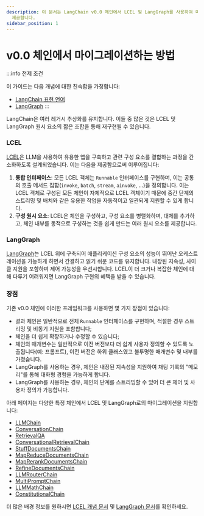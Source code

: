 ```yaml
---
description: 이 문서는 LangChain v0.0 체인에서 LCEL 및 LangGraph를 사용하여 마이그레이션하는 방법에 대한 가이드를
  제공합니다.
sidebar_position: 1
---
```


# v0.0 체인에서 마이그레이션하는 방법

:::info 전제 조건

이 가이드는 다음 개념에 대한 친숙함을 가정합니다:
- [LangChain 표현 언어](/docs/concepts#langchain-expression-language-lcel)
- [LangGraph](https://langchain-ai.github.io/langgraph/)
:::

LangChain은 여러 레거시 추상화를 유지합니다. 이들 중 많은 것은 LCEL 및 LangGraph 원시 요소의 짧은 조합을 통해 재구현될 수 있습니다.

### LCEL
[LCEL](/docs/concepts/#langchain-expression-language-lcel)은 LLM을 사용하여 유용한 앱을 구축하고 관련 구성 요소를 결합하는 과정을 간소화하도록 설계되었습니다. 이는 다음을 제공함으로써 이루어집니다:

1. **통합 인터페이스**: 모든 LCEL 객체는 `Runnable` 인터페이스를 구현하며, 이는 공통의 호출 메서드 집합(`invoke`, `batch`, `stream`, `ainvoke`, ...)을 정의합니다. 이는 LCEL 객체로 구성된 모든 체인이 자체적으로 LCEL 객체이기 때문에 중간 단계의 스트리밍 및 배치와 같은 유용한 작업을 자동적이고 일관되게 지원할 수 있게 합니다.
2. **구성 원시 요소**: LCEL은 체인을 구성하고, 구성 요소를 병렬화하며, 대체를 추가하고, 체인 내부를 동적으로 구성하는 것을 쉽게 만드는 여러 원시 요소를 제공합니다.

### LangGraph
[LangGraph](https://langchain-ai.github.io/langgraph/)는 LCEL 위에 구축되어 애플리케이션 구성 요소의 성능이 뛰어난 오케스트레이션을 가능하게 하면서 간결하고 읽기 쉬운 코드를 유지합니다. 내장된 지속성, 사이클 지원을 포함하며 제어 가능성을 우선시합니다.
LCEL이 더 크거나 복잡한 체인에 대해 다루기 어려워지면 LangGraph 구현의 혜택을 받을 수 있습니다.

### 장점
기존 v0.0 체인에 이러한 프레임워크를 사용하면 몇 가지 장점이 있습니다:

- 결과 체인은 일반적으로 전체 `Runnable` 인터페이스를 구현하며, 적절한 경우 스트리밍 및 비동기 지원을 포함합니다;
- 체인을 더 쉽게 확장하거나 수정할 수 있습니다;
- 체인의 매개변수는 일반적으로 이전 버전보다 더 쉽게 사용자 정의할 수 있도록 노출됩니다(예: 프롬프트), 이전 버전은 하위 클래스였고 불투명한 매개변수 및 내부를 가졌습니다.
- LangGraph를 사용하는 경우, 체인은 내장된 지속성을 지원하여 채팅 기록의 "메모리"를 통해 대화형 경험을 가능하게 합니다.
- LangGraph를 사용하는 경우, 체인의 단계를 스트리밍할 수 있어 더 큰 제어 및 사용자 정의가 가능합니다.

아래 페이지는 다양한 특정 체인에서 LCEL 및 LangGraph로의 마이그레이션을 지원합니다:

- [LLMChain](/docs/versions/migrating_chains/llm_chain)
- [ConversationChain](/docs/versions/migrating_chains/conversation_chain)
- [RetrievalQA](/docs/versions/migrating_chains/retrieval_qa)
- [ConversationalRetrievalChain](/docs/versions/migrating_chains/conversation_retrieval_chain)
- [StuffDocumentsChain](/docs/versions/migrating_chains/stuff_docs_chain)
- [MapReduceDocumentsChain](/docs/versions/migrating_chains/map_reduce_chain)
- [MapRerankDocumentsChain](/docs/versions/migrating_chains/map_rerank_docs_chain)
- [RefineDocumentsChain](/docs/versions/migrating_chains/refine_docs_chain)
- [LLMRouterChain](/docs/versions/migrating_chains/llm_router_chain)
- [MultiPromptChain](/docs/versions/migrating_chains/multi_prompt_chain)
- [LLMMathChain](/docs/versions/migrating_chains/llm_math_chain)
- [ConstitutionalChain](/docs/versions/migrating_chains/constitutional_chain)

더 많은 배경 정보를 원하시면 [LCEL 개념 문서](/docs/concepts/#langchain-expression-language-lcel) 및 [LangGraph 문서](https://langchain-ai.github.io/langgraph/)를 확인하세요.